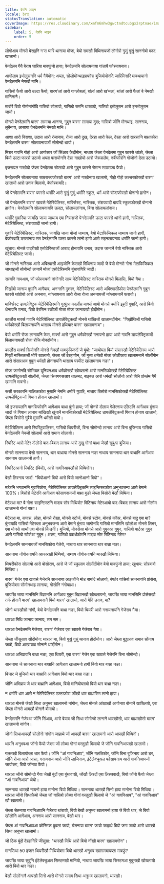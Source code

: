 ```yaml
---
title: देरनि आइन
locale: brx
statusTranslation: automatic
coverImage: https://res.cloudinary.com/xmfm6mhw3gwctndtcubgx2rptnae/image/upload/v1741354419/small_cover_la_gran_rebelion_28716e29d2.webp
sidebar:
    label: 5. देरनि आइन
    order: 5
---
```

लोगोआव मोनसे बेराइनि ग'रा घारि थानाया मोजां, बेयो समखौ मिथिनायजों लोगोसे गुसुं गुसुं साननोबो मदद खालामो।

पेनदेलम गैयै बेराय घारिया मावफुंनो हाया; पेनदेलमनि सोलायनाया गांन्नायै फोरमायनाय।

आगोलाव इभोलुसननि धर्म गैयैमोन; अब्ला, सोलोमोन्थाइग्राफोरा बुजियोमोनदि जारिमिनारि मावथायानो पेनदेलमनि नेमखौ मानि।

गासिबो फैयो आरो उल्टा फैयो, बारग'लां आरो गाग्लोबलां, बांलां आरो ख'मलां, थांलां आरो फैलां बे नेमखौ मानिनानै।

माबोरै बियो गोमोनांगौदि गासिबो सोलायो, गासिबो समनि थाखायो, गासिबो इभोलुसन आरो इनभोलुसन जायो।

मोनसे पेनदेलमनि बारग' लामाया आनन्द, गुबुन बारग' लामाया दुख; गासिबो जोंनि मोनथाइ, साननाय, लुबैनाय, आसाया पेनदेलमनि नेमखौ मानि।

आशा आरो निराशा, उदास आरो रंजानाय, रोजा आरो दुख, देरहा आरो फेल, देरहा आरो खरसानि बाथ्राफोरा पेनदेलमनि बारग' सोलायनायजों सोमोन्दो थायो।

मिशर गावनि गोहो आरो आगोसार जों सिंआव फैदोंमोन, नाथाय जेब्ला पेनदेलमा गुबुन फारसे थांङो, जेब्ला बियो उल्टा फारसे उठायो अब्ला फरायोननि देसा गाखोयो आरो जेरूसलेम, नबीफोरनि गोजोनो देसा उठायो।

इजरायल गाखोयो जेब्ला पेनदेलमा सोलायो आरो गुबुन फारसे रोमान साम्रराज्य फैयो।

पेनदेलमनि सोलायनाया साम्रराज्यफोरखौ बारग' आरो गाखोनाय खालामो, गोहो गोहो कल्चरफोरखौ बारग' खालामो आरो उनाव बिलायो, बेफोरबायदि।

जों पेनदेलमनि बारग' फारसे धर्मारि आरो गुसुं गुसुं धर्मारि स्कुल, धर्म आरो सोदांफोरखौ बोनानो हागोन।

जों पेनदेलमनि बारग' खावसे मेटेरियेलिस्ट, मार्क्सिस्ट, नास्तिक, संशयवादी बायदि स्कुलफोरखौ बोनानो हागोन। पेनदेलमनि सोलायनायनि उलटा, सोलायलांनाय, बिना सोलायलांनाय।

धर्मारि गुवारिया जायखि जाया जाथाय एबा निराशजों पेनदेलमनि उल्टा फारसे थांनो हागौ, नास्तिक, मेटेरियेलिस्ट, संशयवादी जानो हागौ।

गुवारि मेटेरियेलिस्ट, नास्तिक, जायखि जाया मोजां जाथाय, बेयो मेटाफिजिकल जाथाय जानो हागौ, बेफोरबादि डरलांनाय सम पेनदेलमनि उल्टा फारसे लांनो हागौ आरो सहनलायनाय धर्मारि जानो हागौ।

खुंथाय: मोनसे पादरीखौ एसोटेरिस्टजों आबाद होनायनि उनाव, उदास जानानै बेयो नास्तिक आरो मेटेरियेलिस्ट जायो।

जों मोनसे नास्तिक आरो अबिश्वासी आइजोनि केसखौ मिथिनाय जादों जे बेयो मोनसे गोनां मेटाफिजिकल जाथाइजों सोमोन्दो लानानै मोजां एसोटेरिस्मनि बुंथायगिरि जादों।

सत्यनि नामआव, जों फोरमायनो नांगोनदि साच मेटेरियेलिस्ट नास्तिक मोनसे बिलासि, बियो गैया।

गिख्रोंबो जानाय मुगानि आगैयाव, अनन्तनि दुश्मन, मेटेरियेलिस्ट आरो अबिश्वासीफोरा पेनदेलमनि गुबुन फारसे थांग्रोयो आरो अननाय, नांग्लायनाय आरो रोजा रोजा अननायजों नांग्लायनानै फरायो।

मार्क्सिस्ट डायलेक्ट्रिक मेटेरियेलिस्मनि गुस्रुंआ कार्लोस मार्क्स आबो मोनसे धर्मारि इहुदी गुवारि, आरो बियो थैनायनि उनाव, बियो देरसिन रब्बीजों मोजां मोजां जानायखौ होदोंमोन।

कार्लोस मार्क्स गावनि मेटेरियेलिस्ट डायलेक्ट्रिकखौ मोनसे थांखिजों खालामदोंमोन: "गिख्रोंथिजों गासिबो धर्मफोरखौ बिलायनायनि थाखाय मोनसे हथियार बारग' खालामनाय"।

बेयो धर्मारि रोजा लानायनि केस, मार्क्स आरो गुबुन धर्मफोरखौ गनायनो हाया आरो गावनि डायलेक्ट्रिकजों बिलायनायखौ रोजा रोजि मोनदोंमोन।

कार्लोस मार्क्स सियोननि मोनसे नेमखौ मावफुंफिनदों जे बुंयो: "जायोब्ला बियो संसारखौ मेटेरियेलिस्म आरो गिख्रों नास्तिकजों भोरि खालामो, जेब्ला जों देरहागोन, जों मुसा धर्मखौ मोजां कोडीफाय खालामनानै सोलोंगोन आरो संसारआव गुबुन धर्मखौ होननायनि थाखाय परमीट खालामनाय नङा"।

मोजां जागोनदि सोभियत यूनियनआव धर्मफोरखौ खोख्लानो आरो मानसिफोरखौ मेटेरियेलिस्ट डायलेक्ट्रिकखौ सोलोंनो, जेब्ला सिनगगसआव तालमद, बाइबल आरो धर्मखौ सोलोंनो आरो बिनि प्रोब्लेम गैयै खामानि मावनो।

रूसी सरकारनि मालिकफोरा मुसानि नेमनि धर्मारि गुवारि, नाथाय बिसोरो मानसिफोरखौ मेटेरियेलिस्ट डायलेक्ट्रिकजों गियान होनाय खालामो।

जों इजरायलनि मानसिफोरनि आगेंआव बाथ्रा बुंनो हाया; जों मोनसे दोलाय गेलेरनाय एलिटनि आगेंआव बुंनाय जादों जे गियान लानाय थांखिखौ खुंनानै मानसिफोरखौ मेटेरियेलिस्ट डायलेक्ट्रिकजों गियान होनाय खालामो, जेब्ला बिसोरो गुबैयै मुसानि धर्मखौ मावो।

मेटेरियेलिस्म आरो स्पिरिटुवालिस्म, गासिबो थियरीजों, बिना सोमोन्दो लानाय आरो बिना बुजिनाय गासिबो पेनदेलमनि नेमजों सोलायो आरो समान सोलायो।

स्पिरिट आरो मेटेर दोलोसे बाद-बिबाद लानाय आरो दुखु गोनां बाथ्रा जेखौ सुबुंआ बुजिया।

मोनसे साननाया बेसो साननाय, थार बाथ्राया मोनसे साननाय नङा नाथाय साननाया थार बाथ्रानि आगेंआव साननाय खालामनो हागौ।

स्पिरिटआनो स्पिरिट (बियो), आरो गावनिआपखौसो मिथिगोन।

बेखौ लिरनाय जादों: "बियोआनो बियो आरो बियो जानोआनो बियो"।

मटेरनि भगवाननि गुवारिफोरा, मेटेरियेलिस्ट डायलेक्ट्रिकनि साइन्टिस्टफोरा अनुभवजन्य आरो बेमाने 100%। बिसोरो मेटेरनि आगेंआव फोसावनायजों बाथ्रा बुङो जेब्ला बिसोरो बेखौ मिथिया।

मेटेरआ मा? बै गोनां साइन्टिस्टनि मादाव सोर मिथियो? मिटिनाय मेटेरआबो बाद-बिबाद लानाय आरो गोलोम खालामनो गोनां बाथ्रा।

मेटेरआ मा, कपास, लोहा, मोनसे रोखा, मोनसे स्टोर्ज, मोनसे स्टोन, मोनसे कॉपर, मोनसे बादु एबा मा? बुंनायादि गासिबो मेटेरब्ला अनुभवजन्य आरो बेमाने बुंनाय जागोनदि गासिबो मानसिनि खोलोआ मोनसे लिभर, एबा मोनसे आथों एबा मोनसे किड्नी। बुजियो, मोनसेआ मोनसे आरो गुबुनआ गुबुन, गासिबो पार्टआ गुबुन आरो गासिबो खौसेआ गुबुन। अब्ला, गासिबो पदार्थफोरनि मादाव सोर मिटिनाय मेटेर?

पेनदेलमनि साननायजों मानसिफोरा गेलेरो, नाथाय थार साननाया थार बाथ्रा नङा।

साननाया नोंगोननायनि आकारखौ मिथियो, नाथाय नोंगोननायनि थारखौ मिथिया।

थियरीफोरा सोलायो आरो बोसोराव, आरो जे जों स्कुलाव सोलोंदोंमोन बेयो मावफुंनो हाया; खुंथाय: सोरबाबो मिथिया।

बारग' गेजेर एबा खावसे गेजेरनि साननाया आइजोनि मोड बायदि सोलायो, बेफोर गासिबो साननायनि प्रोसेस, बुजियोब्ला सोमोनथाइ लानाया, गोसोनि नंगोबाथ्रा।

जायखि जाया मानसिनि बिज्ञाननि आगेंआव गुबुन बिज्ञानखौ खोख्लायनो, जायखि जाया मानसिनि प्रोसेसखौ तर्क होनानै बारग' खालामनानै बियो बारग' खालामो, आरो बेनि उनाव, मा?

जोंनो थारखौसो नांगौ, बेयो पेनदेलमनि बाथ्रा नङा, बियो थियरी आरो गनायनायनि गेजेराव गैया।

थारआ मिथि जानाय जानाय, सम सम।

थारआ पेनदेलमनि गेजेराव, बारग' गेजेराव एबा खावसे गेजेराव गैया।

जेब्ला जीसुसाव सोंदोंमोन: थारआ मा, बियो गुसुं गुसुं थानाय होदोंमोन। आरो जेब्ला बुद्धआव समान सोंनाय जादों, बियो आखायाव सोनानै थांदोंमोन।

थारआ अभिप्रायनि बाथ्रा नङा, एबा थियरी, एबा बारग' गेजेर एबा खावसे गेजेरनि बिना सोमोन्दो।

साननाया जे साननाया थार बाथ्रानि आगेंआव खालामनो हागौ बियो थार बाथ्रा नङा।

बिचार जे बुजियो थार बाथ्रानि आगेंआव बियो थार बाथ्रा नङा।

जोंनि अभिप्राय जे थार बाथ्रानि आगेंआव, बियो मानियोब्लाबो बियो थार बाथ्रा नङा।

न धर्मारि धार आरो न मेटेरियेलिस्ट उल्टाफोरा जोंखौ थार बाथ्रासिम लांनो हाया।

थारआ मोनसे जेखौ सिधा अनुभव खालामनो नांगोन, जेब्ला मोनसे आंखाखौ आगोनाव बोनानै खाख्लियो, एबा जेब्ला मोनसे आबखौ बोनानै बोमायो।

पेनदेलमनि गेजेरआ जोंनि सिंआव, आरो बेयाव जों सिधा सोमोन्दो लानानै थारखौसो, थार बाथ्राखौसो बारग' खालामनो नांगोन।

जोंनो सिधाआपखौ सोलोंनो नांगोन जाहाथे जों आपखौ बारग' खालामनो आरो आपखौ मिथिनो।

थारनि अनुभवआ जोंनो फैयो जेब्ला जों लोब्बा गोनां वस्तुखौ बिलायो जे जोंनि गावनिआपखौ खालामो।

गलतखौ बिलायोब्ला थार फैयो। जोंनि "आं गावनिआप", जोंनि गलतिफोर, जोंनि बिना बुजिनाय आरो डर, जोंनि रोजा आरो आसा, गनायनाय आरो जोंनि लाजिनाय, इंटेलेक्चुअल फोसावनाय आरो गावनिआपजों जायोब्ला, बियो जोंनाव फैयो।

थारआ जोंनो सोमोन्दो गैया जेखौ बुंदों एबा बुंथावाखै, जोंखौ लिरदों एबा लिरथवाखै, बियो जोंनो फैयो जेब्ला "आं गावनिआप" थैयो।

साननाया थारखौ नायनो हाया मानोना बियो मिथिया। साननाया थारखौ सिनो हाया मानोना बियो मिथिया। थारआ जोंनो सिधाफैयो जेब्ला जों गासिबो लोब्बा गोनां वस्तुखौ बिलायो जे "आं गावनिआप", "आं गावनिआप" खौ खालामो।

जेब्ला चेतनाया गावनिआपनि गेजेराव थांबायो, बियो बेखौ अनुभव खालामनो हाया जे बियो थार, जे बियो खोलोनि आगेंआव, अननाय आरो साननाय, बेखौ थार।

जेब्ला आं गावनिआपआ कोस्मिक दुवलां जायो, चेतनाया बारग' जायो जाहाथे बियो जगा जायो आरो थारखौ सिधा अनुभव खालामो।

जों ठिक बुंदों देरहागिरि जीसुसा: "थारखौ मिथि आरो बियो नोंखौ बारग' खालामगोन"।

मानसिआ 50 हजार थियरीखौ मिथियोब्ला बियो थारखौ अनुभव खालामबायब्ला मावफुं?

जायखि जाया सुबुंनि इंटेलेक्चुअल सिस्टमखौ मानियो, नाथाय जायखि जाया सिस्टमआ गुबुनखौ खोख्लायो आरो बियो थार नङा।

बेखौ सोलोंनानै आपखौ सिनो आरो मोनसे समाव सिधा अनुभव खालामनो, थारखौ।

